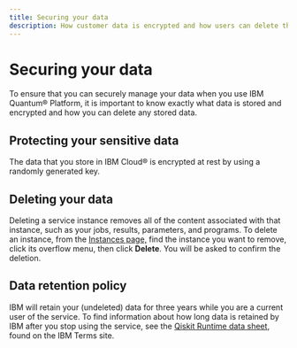 ```yaml
---
title: Securing your data
description: How customer data is encrypted and how users can delete their personal data.
---
```


# Securing your data

To ensure that you can securely manage your data when you use IBM Quantum&reg; Platform, it is important to know exactly what data is stored and encrypted and how you can delete any stored data.

## Protecting your sensitive data

The data that you store in IBM Cloud&reg; is encrypted at rest by using a randomly generated key.


## Deleting your data

Deleting a service instance removes all of the content associated with that instance, such as your jobs, results, parameters, and programs. To delete an instance, from the [Instances page,](https://quantum.cloud.ibm.com/instances) find the instance you want to remove, click its overflow menu, then click **Delete**. You will be asked to confirm the deletion.

## Data retention policy

IBM will retain your (undeleted) data for three years while you are a current user of the service. To find information about how long data is retained by IBM after you stop using the service, see the [Qiskit Runtime data sheet](https://www.ibm.com/support/customer/csol/terms/?id=BB6EE1D06BDE11EBA199CCFE56FA6D9D), found on the IBM Terms site.